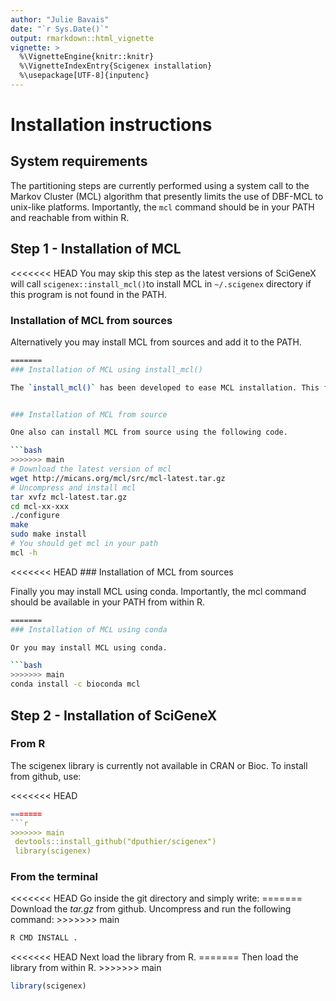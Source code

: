 ```yaml
---
author: "Julie Bavais"
date: "`r Sys.Date()`"
output: rmarkdown::html_vignette
vignette: >
  %\VignetteEngine{knitr::knitr}
  %\VignetteIndexEntry{Scigenex installation}
  %\usepackage[UTF-8]{inputenc}
---
```


# Installation instructions

## System requirements

The partitioning steps are currently performed using a system call to the Markov Cluster (MCL) algorithm that presently limits the use of DBF-MCL to unix-like platforms. Importantly, the `mcl` command should be in your PATH and reachable from within R.

## Step 1 - Installation of MCL

<<<<<<< HEAD
You may skip this step as the latest versions of SciGeneX will call `scigenex::install_mcl()`to install MCL in `~/.scigenex` directory if this program is not found in the PATH.


### Installation of MCL from sources

Alternatively you may install MCL from sources and add it to the PATH.

```bash
=======
### Installation of MCL using install_mcl()

The `install_mcl()` has been developed to ease MCL installation. This function should be call automatically from within R when calling the `gene_clustering()` function. If `install_mcl()` does not detect MCL in the PATH it will install it in `~/.scigenex`.


### Installation of MCL from source

One also can install MCL from source using the following code.

```bash
>>>>>>> main
# Download the latest version of mcl 
wget http://micans.org/mcl/src/mcl-latest.tar.gz
# Uncompress and install mcl
tar xvfz mcl-latest.tar.gz
cd mcl-xx-xxx
./configure
make
sudo make install
# You should get mcl in your path
mcl -h
```

<<<<<<< HEAD
### Installation of MCL from sources

Finally you may install MCL using conda. Importantly, the mcl command should be available in your PATH from within R.

```bash
=======
### Installation of MCL using conda

Or you may install MCL using conda. 

```bash
>>>>>>> main
conda install -c bioconda mcl
```


## Step 2 - Installation of SciGeneX

### From R

The scigenex library is currently not available in CRAN or Bioc. To install from github, use:

<<<<<<< HEAD
```r
=======
```r
>>>>>>> main
 devtools::install_github("dputhier/scigenex")
 library(scigenex)
```

### From the terminal

<<<<<<< HEAD
Go inside the git directory and simply write:
=======
Download the *tar.gz* from github. Uncompress and run the following command:
>>>>>>> main

```bash
R CMD INSTALL .
```

<<<<<<< HEAD
Next load the library from R.
=======
Then load the library from within R.
>>>>>>> main

```r
library(scigenex)
```

